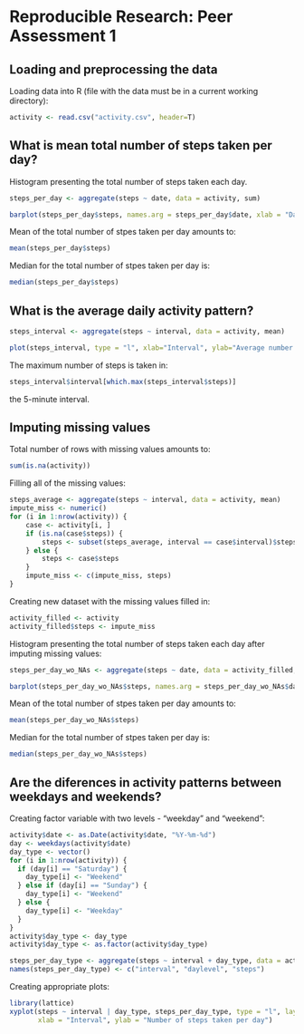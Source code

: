 # Reproducible Research: Peer Assessment 1

## Loading and preprocessing the data

Loading data into R (file with the data must be in a current working directory):

```r
activity <- read.csv("activity.csv", header=T)
```

## What is mean total number of steps taken per day?

Histogram presenting the total number of steps taken each day.

```r
steps_per_day <- aggregate(steps ~ date, data = activity, sum)
```

```r
barplot(steps_per_day$steps, names.arg = steps_per_day$date, xlab = "Date", ylab = "Number of steps per day", main="Total number of steps taken each day")
```

Mean of the total number of stpes taken per day amounts to:

```r
mean(steps_per_day$steps)
```

Median for the total number of stpes taken per day is:

```r
median(steps_per_day$steps)
```

## What is the average daily activity pattern?

```r
steps_interval <- aggregate(steps ~ interval, data = activity, mean)
```
``` r
plot(steps_interval, type = "l", xlab="Interval", ylab="Average number of steps", main="Average number of steps taken across all days")
```

The maximum number of steps is taken in:
``` r
steps_interval$interval[which.max(steps_interval$steps)]
```
the 5-minute interval.

## Imputing missing values

Total number of rows with missing values amounts to:
```r
sum(is.na(activity))
```

Filling all of the missing values:
```r
steps_average <- aggregate(steps ~ interval, data = activity, mean)
impute_miss <- numeric()
for (i in 1:nrow(activity)) {
    case <- activity[i, ]
    if (is.na(case$steps)) {
        steps <- subset(steps_average, interval == case$interval)$steps
    } else {
        steps <- case$steps
    }
    impute_miss <- c(impute_miss, steps)
}
```

Creating new dataset with the missing values filled in:
```r
activity_filled <- activity
activity_filled$steps <- impute_miss
```

Histogram presenting the total number of steps taken each day after imputing missing values:
```r
steps_per_day_wo_NAs <- aggregate(steps ~ date, data = activity_filled, sum)
```
```r
barplot(steps_per_day_wo_NAs$steps, names.arg = steps_per_day_wo_NAs$date, xlab = "Date", ylab = "Number of steps per day", main="Total number of steps taken each day after imputing NAs")
```

Mean of the total number of stpes taken per day amounts to:
```r
mean(steps_per_day_wo_NAs$steps)
```

Median for the total number of stpes taken per day is:
```r
median(steps_per_day_wo_NAs$steps)
```

## Are the diferences in activity patterns between weekdays and weekends?

Creating factor variable with two levels - "weekday" and "weekend":
```r
activity$date <- as.Date(activity$date, "%Y-%m-%d")
day <- weekdays(activity$date)
day_type <- vector()
for (i in 1:nrow(activity)) {
  if (day[i] == "Saturday") {
    day_type[i] <- "Weekend"
  } else if (day[i] == "Sunday") {
    day_type[i] <- "Weekend"
  } else {
    day_type[i] <- "Weekday"
  }
}
activity$day_type <- day_type
activity$day_type <- as.factor(activity$day_type)

steps_per_day_type <- aggregate(steps ~ interval + day_type, data = activity, mean)
names(steps_per_day_type) <- c("interval", "daylevel", "steps")

```

Creating appropriate plots:
```r
library(lattice)
xyplot(steps ~ interval | day_type, steps_per_day_type, type = "l", layout = c(1, 2), 
       xlab = "Interval", ylab = "Number of steps taken per day")
```

